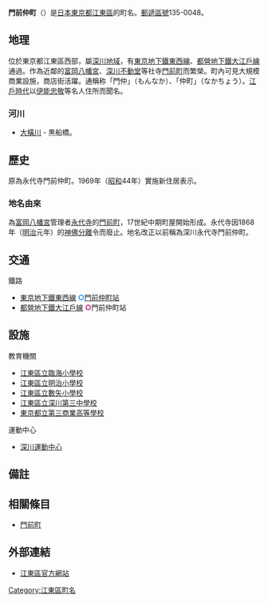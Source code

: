 {{Pathnav|日本|東京都|[[江東區_(東京都)|江東區]]|frame=1}}
{{Infobox Settlement
|official_name = 門前仲町
|native_name =
|settlement_type = [[町|町]]
|image_skyline = Monzennakacho-3bankan.jpg
|imagesize = 200px
|image_caption = 門前仲町Residence三番館
|image_flag =
|image_seal =
| image_map =
| map_caption =
| pushpin_map =
|subdivision_type = [[國家|國家]]
|subdivision_name ={{日本}}
|subdivision_type1 = [[都道府縣|都道府縣]]
|subdivision_name1 = [[File:Flag_of_Tokyo_Prefecture.svg|25px]] [[東京都|東京都]]
|subdivision_type2 = [[東京都區部|特別區]]
|subdivision_name2 = [[File:Flag_of_Koto,_Tokyo.svg|25px]] [[江東區_(東京都)|江東區]]
|established_title =
|established_date =
|government_type =
|leader_title =
|leader_name =
|area_magnitude =
|area_total_sq_mi =
|area_total_km2 =
|area_land_sq_mi =
|area_land_km2 =
|area_urban_sq_mi =
|area_urban_km2 =
|area_metro_km2 =
|area_metro_sq_mi =
|population_as_of= 2013年（平成25年）8月1日
|population_footnotes =
|population_total = 2071<ref>[http://www.city.koto.lg.jp/profile/koto/5353/15817/file/H25.8.pdf 江東区の世帯と人口（住民基本台帳による） 区民部区民課 平成25年8月1日現在]{{dead link|date=十一月 2017 |bot=InternetArchiveBot }}</ref>
|population_urban =
|population_metro =
|population_density_sq_mi =
|population_density_km2 =
| timezone = [[日本標準時間|JST]]
| utc_offset = +9
|timezone_DST =
|utc_offset_DST =
|latd=|latm=|lats=|latNS=
|longd=|longm=|longs=|longEW=
|elevation_footnotes=
|elevation_m =
|elevation_ft =
|postal_code_type = [[郵遞區號|郵遞區號]]
|postal_code = 135-0048
|area_code =
|website =
|footnotes =
}}
'''門前仲町'''（{{jpn|j=門前仲町|hg=もんぜんなかちょう|rm=Monzen-nakachō|f=y}}）是[[日本|日本]][[東京都|東京都]][[江東區_(東京都)|江東區]]的町名。[[郵遞區號|郵遞區號]]135-0048。

== 地理 ==
位於東京都江東區西部，屬[[深川區|深川地域]]，有[[東京地下鐵東西線|東京地下鐵東西線]]、[[都營地下鐵大江戶線|都營地下鐵大江戶線]]通過。作為近鄰的[[富岡八幡宮|富岡八幡宮]]、[[成田山東京別院深川不動堂|深川不動堂]]等社寺[[門前町|門前町]]而繁榮。町內可見大規模商業設施，商店街活躍。通稱称「門仲」（もんなか）、「仲町」（なかちょう）。[[江戶時代|江戶時代]]以[[伊能忠敬|伊能忠敬]]等名人住所而聞名。

=== 河川 ===
* [[大橫川|大橫川]] - 黒船橋。

== 歷史 ==
原為永代寺門前仲町。1969年（[[昭和|昭和]]44年）實施新住居表示。
=== 地名由來 ===
為[[富岡八幡宮|富岡八幡宮]]管理者[[永代寺|永代寺]]的[[門前町|門前町]]，17世紀中期町屋開始形成。永代寺因1868年（[[明治|明治]]元年）的[[神佛分離|神佛分離]]令而廢止。地名改正以前稱為深川永代寺門前仲町。

== 交通 ==
; 鐵路
* [[東京地下鐵|東京地下鐵]][[東京地下鐵東西線|東西線]] <span style="color:#0080FF">'''○'''</span>[[門前仲町站|門前仲町站]]
* [[都營地下鐵|都營地下鐵]][[都營地下鐵大江戶線|大江戶線]] <span style="color:#B6007A">'''○'''</span>門前仲町站

== 設施 ==
;教育機關
* [[江東區立臨海小學校|江東區立臨海小學校]]
* [[江東區立明治小學校|江東區立明治小學校]]
* [[江東區立數矢小學校|江東區立數矢小學校]]
* [[江東區立深川第三中學校|江東區立深川第三中學校]]
* [[東京都立第三商業高等學校|東京都立第三商業高等學校]]
;運動中心
*[[深川運動中心|深川運動中心]]

== 備註 ==
{{reflist}}

== 相關條目 ==
* [[門前町|門前町]]

== 外部連結 ==
* [http://www.city.koto.lg.jp/ 江東區官方網站]

{{江東區的町名}}
{{DEFAULTSORT:Monzennakacho}}
[[Category:江東區町名|Category:江東區町名]]
